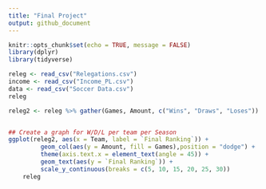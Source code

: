 ```yaml
---
title: "Final Project"
output: github_document
---
```


```r
knitr::opts_chunk$set(echo = TRUE, message = FALSE)
library(dplyr)
library(tidyverse)
```

```r
releg <- read_csv("Relegations.csv")
income <- read_csv("Income_PL.csv")
data <- read_csv("Soccer Data.csv")
releg

releg2 <- releg %>% gather(Games, Amount, c("Wins", "Draws", "Loses"))


## Create a graph for W/D/L per team per Season
ggplot(releg2, aes(x = Team, label = `Final Ranking`)) +
         geom_col(aes(y = Amount, fill = Games),position = "dodge") +
         theme(axis.text.x = element_text(angle = 45)) +
         geom_text(aes(y = `Final Ranking`)) +
         scale_y_continuous(breaks = c(5, 10, 15, 20, 25, 30)) 
    releg  


```

